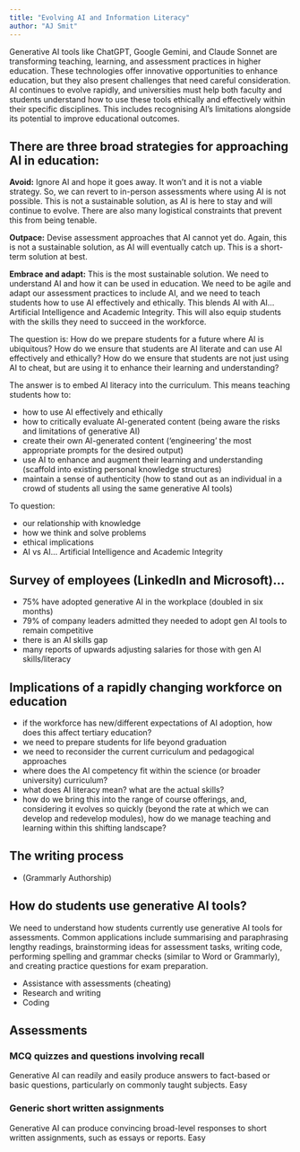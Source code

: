 ```yaml
---
title: "Evolving AI and Information Literacy"
author: "AJ Smit"
---
```


Generative AI tools like ChatGPT, Google Gemini, and Claude Sonnet are transforming teaching, learning, and assessment practices in higher education. These technologies offer innovative opportunities to enhance education, but they also present challenges that need careful consideration. AI continues to evolve rapidly, and universities must help both faculty and students understand how to use these tools ethically and effectively within their specific disciplines. This includes recognising AI's limitations alongside its potential to improve educational outcomes.

::: callout-note
## There are three broad strategies for approaching AI in education:

**Avoid:** Ignore AI and hope it goes away. It won't and it is not a viable strategy. So, we can revert to in-person assessments where using AI is not possible. This is not a sustainable solution, as AI is here to stay and will continue to evolve. There are also many logistical constraints that prevent this from being tenable.

**Outpace:** Devise assessment approaches that AI cannot yet do. Again, this is not a sustainable solution, as AI will eventually catch up. This is a short-term solution at best.

**Embrace and adapt:** This is the most sustainable solution. We need to understand AI and how it can be used in education. We need to be agile and adapt our assessment practices to include AI, and we need to teach students how to use AI effectively and ethically. This blends AI with AI… Artificial Intelligence and Academic Integrity. This will also equip students with the skills they need to succeed in the workforce.
:::

The question is: How do we prepare students for a future where AI is ubiquitous? How do we ensure that students are AI literate and can use AI effectively and ethically? How do we ensure that students are not just using AI to cheat, but are using it to enhance their learning and understanding?

The answer is to embed AI literacy into the curriculum. This means teaching students how to:

- how to use AI effectively and ethically
- how to critically evaluate AI-generated content (being aware the risks and limitations of generative AI)
- create their own AI-generated content ('engineering' the most appropriate prompts for the desired output)
- use AI to enhance and augment their learning and understanding (scaffold into existing personal knowledge structures)
- maintain a sense of authenticity (how to stand out as an individual in a crowd of students all using the same generative AI tools)

To question:

- our relationship with knowledge
- how we think and solve problems
- ethical implications
- AI vs AI… Artificial Intelligence and Academic Integrity

## Survey of employees (LinkedIn and Microsoft)…

- 75% have adopted generative AI in the workplace (doubled in six months)
- 79% of company leaders admitted they needed to adopt gen AI tools to remain competitive
- there is an AI skills gap
- many reports of upwards adjusting salaries for those with gen AI skills/literacy

## Implications of a rapidly changing workforce on education

- if the workforce has new/different expectations of AI adoption, how does this affect tertiary education?
- we need to prepare students for life beyond graduation
- we need to reconsider the current curriculum and pedagogical approaches
- where does the AI competency fit within the science (or broader university) curriculum?
- what does AI literacy mean? what are the actual skills? 
- how do we bring this into the range of course offerings, and, considering it evolves so quickly (beyond the rate at which we can develop and redevelop modules), how do we manage teaching and learning within this shifting landscape?

## The writing process

- (Grammarly Authorship)

## How do students use generative AI tools?

We need to understand how students currently use generative AI tools for assessments. Common applications include summarising and paraphrasing lengthy readings, brainstorming ideas for assessment tasks, writing code, performing spelling and grammar checks (similar to Word or Grammarly), and creating practice questions for exam preparation.

- Assistance with assessments (cheating)
- Research and writing
- Coding

## Assessments

### MCQ quizzes and questions involving recall

Generative AI can readily and easily produce answers to fact-based or basic questions, particularly on commonly taught subjects. [Easy]{.my-highlight}

### Generic short written assignments

Generative AI can produce convincing broad-level responses to short written assignments, such as essays or reports. [Easy]{.my-highlight}
